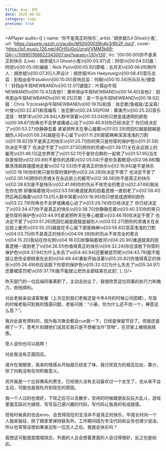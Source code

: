 ```yaml
---
title: Aug. 8月
date: 2025-08-02
category: logs
preview: true
---
```


<APlayer audio={[
  {
    name: '你不是真正的快乐',
    artist: '胡彦斌/Lil Ghost小鬼',
    url: 'https://assets.razzh.cn/audio/M500000SRnAy3rRh2F.mp3',
    cover:
      'https://p1.music.126.net/4CH5UGoUznqVVMM3k69-QA==/109951168622343007.jpg?param=130y130',
    lrc: '[00:00.00]你不是真正的快乐 (Live) - 胡彦斌/Lil Ghost小鬼\n[00:03.97]词：阿信\n[00:04.53]曲：阿信\n[00:05.08]编曲：Nick Pyo\n[00:05.92]原唱：五月天\n[00:06.09]制作人：胡彦斌\n[00:07.30]人声设计：胡彦斌/Kim Heeyoung\n[00:08.41]音乐总监：彭程@金牛studio\n[00:10.00]音响总监：何飚\n[00:10.34]乐队队长/键盘1：铃铛@牛班NEWBAND\n[00:12.07]键盘2：叶霖@牛班NEWBAND\n[00:13.43]吉他1：黄仲贤@牛班NEWBAND\n[00:14.40]吉他2：倪伟恩@牛班NEWBAND\n[00:16.25]贝斯：宣一亨@牛班NEWBAND\n[00:18.02]鼓：Chris Trzcinski@牛班NEWBAND\n[00:19.15]和音：张恋歌/鱼椒盐/孟呈真/叶俊\n[00:22.87]和音编写：张恋歌\n[00:24.55]PGM：章谋杰\n[00:25.33]音乐混音：林梦洋\n[00:28.94]人群中哭着\n[00:33.04]你只想变成透明的颜色\n[00:38.87]你再也不会梦或痛或心动了\n[00:45.93]你已经决定了 你已经决定了\n[00:52.27]你静静忍着 紧紧把昨天在拳心握着\n[01:02.29]而回忆越是甜越是越伤人吗\n[01:09.24]越是在手心留下\n[01:11.29]密密麻麻深深浅浅的刀割\n[01:19.92]你不是真正的快乐\n[01:25.71]你的笑只是你穿的保护色\n[01:31.58]你决定不恨了 也决定不爱了\n[01:37.50]把你的灵魂\n[01:39.17]关在永远锁上的躯壳\n[01:48.13]这世界笑了\n[01:52.11]于是你合群的一起笑了\n[01:57.95]当生存是规则\n[02:00.89]不是你的选择\n[02:05.04]于是你含着眼泪\n[02:06.88]飘飘荡荡跌跌撞撞地走着\n[02:12.53]你不是真正的快乐\n[02:16.64]是不是快乐\n[02:18.19]你的笑只是你穿的保护色\n[02:24.28]你决定不恨了 也决定不爱了\n[02:30.14]把你的灵魂关在永远锁上的躯壳\n[02:36.06]你不是真正的快乐\n[02:39.83]是不是快乐\n[02:41.68]你的伤从不肯完全的愈合\n[02:47.66]我站在你左侧 却像隔着银河\n[02:53.59]难道就真的抱着遗憾一直到老了\n[02:59.41]然后再后悔着\n[03:13.01]人群中哭着\n[03:16.95]你只想变成透明的颜色\n[03:22.79]你再也不会梦或痛或心动了\n[03:29.74]你已经决定了 你已经决定了\n[03:34.47]你不是真正的快乐\n[03:38.70]你静静忍着\n[03:40.33]你的笑只是你穿的保护色\n[03:44.91]紧紧把昨天在拳心握着\n[03:46.19]你决定不恨了 也决定不爱了\n[03:51.26]而回忆越是甜就是越伤人\n[03:52.27]把你的灵魂关在永远锁上躯壳\n[03:55.25]越是在手心留下密密麻麻\n[03:56.82]深深浅浅的刀割\n[04:03.75]你不是真正的快乐\n[04:09.39]你的伤从不肯完全的愈合\n[04:15.20]我站在你左侧\n[04:18.03]却像隔着银河\n[04:20.90]难道就真的抱着遗憾一直到老了\n[04:26.51]你值得真正的快乐\n[04:32.24]你应该脱下你穿的保护色\n[04:37.94]为什么失去了\n[04:40.94]还要被惩罚呢\n[04:43.79]能不能就让悲伤全部结束在此刻\n[04:49.44]重新开始活着\n[05:20.82]你值得真正的快乐\n[05:26.49]你应该脱下你穿的保护色\n[05:32.02]为什么失去了\n[05:34.97]还要被惩罚呢\n[05:37.79]能不能就让悲伤全部结束在此刻',
  },
]}/>


昨天部门的一位后端同事离职了，主动去创业了，我很欣赏这位同事的执行力和魄力，祝他顺利。  

对此老板亲自请客聚餐（上次见到我们老板还是今年4月的时候公司团建），吃饭的时候老板问到我的情感问题，老板问我：“小豪，你为什么还不找一个，禅意这么高？”。  

我对此是有预料的，因为每次聚会都会cue我一下，已经是保留节目了。但我还是楞了一下，思考片刻跟他们说其实我只是不想被当作“货物”，在货架上被挑挑拣拣。  

旁人说你也可以挑啊！  

对此我没有正面回应。  

或许在我眼里，挑来的情感从开始就已经变了味，我讨厌双方的相互拉扯、算计，除了内耗没有任何积极意义。  

另外我是一个比较佛系的男生，已经很久没有主动喜欢过一个女生了，也从来不会主动，可能也是我牡丹到现在的原因。  

我一个人过的也很好，下班之后可以去散步，空闲的时候跟朋友玩玩大乱斗，游戏里面互踩对方搞怪、写写自己感兴趣的代码，写代码让我真的有成就感。  

但有时候真的也会emo，会觉得现在的生活并不是真正的快乐，毕竟长时间一个人独来独往，除了跟家里保持联系外，工作期间因为专注代码和业务也很少说话，所以也常常设想如果身边有一位恋人之后，我就会快乐吗？  

我想这可能就是围城效应，外面的人总会想着里面的人会过得很好，反之也是如此。